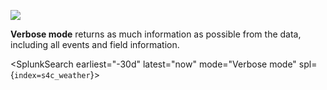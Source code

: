 
![](/static/app/splunk4champions2/images/lab1_task2_verbose.png)

**Verbose mode** returns as much information as possible from the data, including all events and field information.

<SplunkSearch earliest="-30d" latest="now" mode="Verbose mode" spl={`index=s4c_weather`}>
</SplunkSearch>
